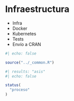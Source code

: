 # Infraestructura {#sec-Chapter6}

- Infra
- Docker
- Kubernetes
- Tests
- Envío a CRAN

```r
#| echo: false

source("../_common.R")
```

```r
#| results: "asis"
#| echo: false

status(
  "proceso"
)
```


::: {#refs}
:::
